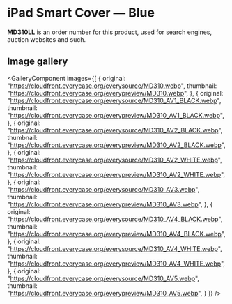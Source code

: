 
# iPad Smart Cover — Blue

<Callout type='info' emoji='👉🏻'>**MD310LL** is an order number for this product, used for search engines, auction websites and such.</Callout>

## Image gallery

<GalleryComponent
    images={[
      {
        original: "https://cloudfront.everycase.org/everysource/MD310.webp",
        thumbnail: "https://cloudfront.everycase.org/everypreview/MD310.webp",
      },
      {
        original: "https://cloudfront.everycase.org/everysource/MD310_AV1_BLACK.webp",
        thumbnail: "https://cloudfront.everycase.org/everypreview/MD310_AV1_BLACK.webp",
      },
      {
        original: "https://cloudfront.everycase.org/everysource/MD310_AV2_BLACK.webp",
        thumbnail: "https://cloudfront.everycase.org/everypreview/MD310_AV2_BLACK.webp",
      },
      {
        original: "https://cloudfront.everycase.org/everysource/MD310_AV2_WHITE.webp",
        thumbnail: "https://cloudfront.everycase.org/everypreview/MD310_AV2_WHITE.webp",
      },
      {
        original: "https://cloudfront.everycase.org/everysource/MD310_AV3.webp",
        thumbnail: "https://cloudfront.everycase.org/everypreview/MD310_AV3.webp",
      },
      {
        original: "https://cloudfront.everycase.org/everysource/MD310_AV4_BLACK.webp",
        thumbnail: "https://cloudfront.everycase.org/everypreview/MD310_AV4_BLACK.webp",
      },
      {
        original: "https://cloudfront.everycase.org/everysource/MD310_AV4_WHITE.webp",
        thumbnail: "https://cloudfront.everycase.org/everypreview/MD310_AV4_WHITE.webp",
      },
      {
        original: "https://cloudfront.everycase.org/everysource/MD310_AV5.webp",
        thumbnail: "https://cloudfront.everycase.org/everypreview/MD310_AV5.webp",
      }
    ]}
  />
